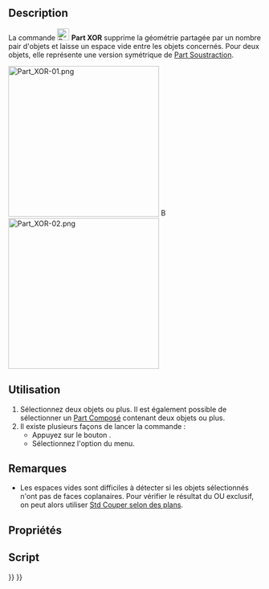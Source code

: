 <languages/>

{{Docnav/fr
|[[Part_Slice/fr|Scinder]]
|[[Part_CheckGeometry/fr|Vérifier la géométrie]]
|[[Part_Workbench/fr|Atelier Part]]
|IconL=Part_Slice.svg
|IconR=Part_CheckGeometry.svg
|IconC=Workbench_Part.svg
}}

{{GuiCommand/fr
|Name=Part XOR
|Name/fr=Part OU exclusif
|MenuLocation=Part → Scinder → OU exclusif
|Workbenches=[[Part_Workbench/fr|Part]]
|Version=0.17
|SeeAlso=[[Part_BooleanFragments/fr|Part Fragments booléens]], [[Part_Slice/fr|Part Scinder]], [[Part_CompJoinFeatures/fr|Part Jointure]], [[Part_Boolean/fr|Part Opérations booléennes]]
}}

==Description==

La commande [[Image:Part_XOR.svg|24px]] '''Part XOR''' supprime la géométrie partagée par un nombre pair d'objets et laisse un espace vide entre les objets concernés. Pour deux objets, elle représente une version symétrique de [[Part_Cut/fr|Part Soustraction]].

[[Image:Part_XOR-01.png|300px]] [[Image:Button_right.svg|16px|link=]]
[[Image:Part_XOR-02.png|300px]]
{{Caption|Trois objets se chevauchant → Objet résultant}}

<span id="Usage"></span>
==Utilisation==

# Sélectionnez deux objets ou plus. Il est également possible de sélectionner un [[Part_Compound/fr|Part Composé]] contenant deux objets ou plus.
# Il existe plusieurs façons de lancer la commande :
#* Appuyez sur le bouton {{Button|[[Image:Part_XOR.svg|16px]] [[Part_XOR/fr|OU exclusif]]}}.
#* Sélectionnez l'option {{MenuCommand|Part → Scinder → [[Image:Part_XOR.svg|16px]] OU exclusif}} du menu.

<span id="Notes"></span>
==Remarques==

* Les espaces vides sont difficiles à détecter si les objets sélectionnés n'ont pas de faces coplanaires. Pour vérifier le résultat du OU exclusif, on peut alors utiliser [[Std_ToggleClipPlane/fr|Std Couper selon des plans]].

<span id="Properties"></span>
==Propriétés==

<span id="Scripting"></span>
==Script==


{{Docnav/fr
|[[Part_Slice/fr|Scinder]]
|[[Part_CheckGeometry/fr|Vérifier la géométrie]]
|[[Part_Workbench/fr|Atelier Part]]
|IconL=Part_Slice.svg
|IconR=Part_CheckGeometry.svg
|IconC=Workbench_Part.svg
}}

{{Part_Tools_navi{{#translation:}}}}
{{Userdocnavi{{#translation:}}}}